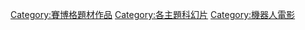 [[Category:賽博格題材作品|Category:賽博格題材作品]]
[[Category:各主題科幻片|Category:各主題科幻片]]
[[Category:機器人電影|Category:機器人電影]]
